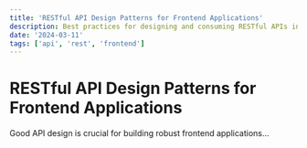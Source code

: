 ```yaml
---
title: 'RESTful API Design Patterns for Frontend Applications'
description: Best practices for designing and consuming RESTful APIs in frontend applications.
date: '2024-03-11'
tags: ['api', 'rest', 'frontend']
---
```


# RESTful API Design Patterns for Frontend Applications

Good API design is crucial for building robust frontend applications...
